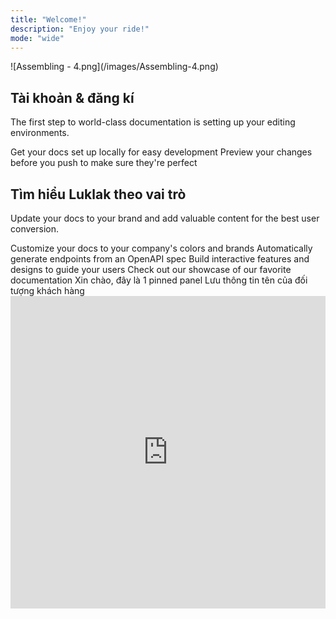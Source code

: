 ```yaml
---
title: "Welcome!"
description: "Enjoy your ride!"
mode: "wide"
---
```


<Frame caption="Tự tay kéo thả - tự tạo chức năng vận hành">
  ![Assembling - 4.png](/images/Assembling-4.png)
</Frame>

## Tài khoản & đăng kí

The first step to world-class documentation is setting up your editing environments.

<CardGroup cols={2}>
  <Card title="Edit Your Docs" icon="pen-to-square" href="https://mintlify.com/docs/quickstart">
    Get your docs set up locally for easy development
  </Card>
  <Card title="Preview Changes" icon="image" href="https://mintlify.com/docs/development">
    Preview your changes before you push to make sure they're perfect
  </Card>
</CardGroup>

## Tìm hiểu Luklak theo vai trò

Update your docs to your brand and add valuable content for the best user conversion.

<CardGroup cols={2}>
  <Card title="CEO/Founders..." icon="palette" href="https://mintlify.com/docs/settings/global">
    Customize your docs to your company's colors and brands
  </Card>
  <Card title="Solution Consultants" icon="code" href="https://mintlify.com/docs/api-playground/openapi">
    Automatically generate endpoints from an OpenAPI spec
  </Card>
  <Card title="Team Managers" icon="screwdriver-wrench" href="https://mintlify.com/docs/content/components/accordions">
    Build interactive features and designs to guide your users
  </Card>
  <Card title="End Users" icon="stars" href="https://mintlify.com/customers">
    Check out our showcase of our favorite documentation
  </Card>
</CardGroup>

<Panel>
  <Info>Xin chào, đây là 1 pinned panel</Info>
</Panel>

<ParamField path="Tên khách" type="single text" placeholder="hello">
  Lưu thông tin tên của đối tượng khách hàng
</ParamField>

<iframe width="100%" height="500px" style={{ boxShadow:"0 2px 8px 0 rgba(63,69,81,0.16)",borderRadius:"15px" }} allowtransparency="true" allowfullscreen="true" scrolling="no" title="Embedded DrawSQL IFrame" frameborder="0" src="https://drawsql.app/teams/a-2035/diagrams/quanlithuchi/embed" />
